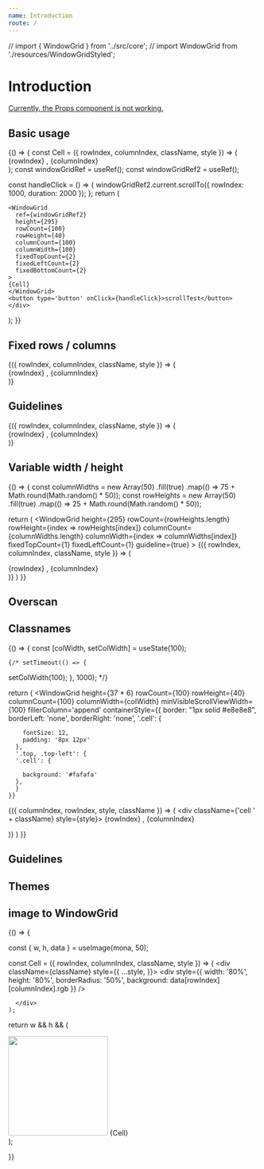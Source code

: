 ```yaml
---
name: Introduction
route: /
---
```


// import { WindowGrid } from '../src/core';
// import WindowGrid from './resources/WindowGridStyled';

# Introduction

<Props of={WindowGrid} />

[Currently, the Props component is not working.](https://github.com/pedronauck/docz/issues/717)



## Basic usage

<Playground>
{() => {
  const Cell = ({ rowIndex, columnIndex, className, style }) => (
      <div className={className} style={style}>
        {rowIndex} , {columnIndex}
      </div>
    );
  const windowGridRef = useRef();
  const windowGridRef2 = useRef();

  const handleClick = () => {
    windowGridRef2.current.scrollTo({
      rowIndex: 1000, 
      duration: 2000
    });
  };
  return (
    <div ref={windowGridRef}>
      <div />
    
    <WindowGrid
      ref={windowGridRef2} 
      height={295}
      rowCount={100}
      rowHeight={40}
      columnCount={100}
      columnWidth={100}
      fixedTopCount={2}
      fixedLeftCount={2}
      fixedBottomCount={2}
    >
    {Cell}
    </WindowGrid>
    <button type='button' onClick={handleClick}>scrollTest</button>
    </div>
  );
}}
</Playground>

## Fixed rows / columns

<Playground>
<WindowGrid
  height={295}
  rowCount={100}
  rowHeight={40}
  columnCount={100}
  columnWidth={100}
  fixedTopCount={1}
  fixedLeftCount={1}
>
{({ rowIndex, columnIndex, className, style }) => (
  <div className={className} style={style}>
    {rowIndex} , {columnIndex}
  </div>
)}
</WindowGrid>
</Playground>


## Guidelines

<Playground>
<WindowGrid
  height={295}
  rowCount={100}
  rowHeight={40}
  columnCount={100}
  columnWidth={100}
  fixedTopCount={1}
  fixedLeftCount={1}
  guideline={true}
>
{({ rowIndex, columnIndex, className, style }) => (
  <div className={className} style={style}>
    {rowIndex} , {columnIndex}
  </div>
)}
</WindowGrid>
</Playground>

## Variable width / height

<Playground>
{() => {
  const columnWidths = new Array(50)
    .fill(true)
    .map(() => 75 + Math.round(Math.random() * 50));
  const rowHeights = new Array(50)
    .fill(true)
    .map(() => 25 + Math.round(Math.random() * 50));

  return (
    <WindowGrid
      height={295}
      rowCount={rowHeights.length}
      rowHeight={index => rowHeights[index]}
      columnCount={columnWidths.length}
      columnWidth={index => columnWidths[index]}
      fixedTopCount={1}
      fixedLeftCount={1}
      guideline={true}
    >
    {({ rowIndex, columnIndex, className, style }) => (
      <div className={className} style={style}>
        {rowIndex} , {columnIndex}
      </div>
    )}
    </WindowGrid>
  )
}}
</Playground>

## Overscan


## Classnames



<Playground>
  {() => {
    const [colWidth, setColWidth] = useState(100);

    {/* setTimeout(() => {
setColWidth(100);
    }, 1000); */}

return (
  <WindowGrid
    height={37 * 6}
    rowCount={100}
    rowHeight={40}
    columnCount={100}
    columnWidth={colWidth}
    minVisibleScrollViewWidth={100}
    fillerColumn='append'
    containerStyle={{
      border: "1px solid #e8e8e8",
      borderLeft: 'none',
      borderRight: 'none',
      '.cell': {
        
        fontSize: 12,
        padding: '8px 12px'
      },
      '.top, .top-left': {
      '.cell': {
        
        background: '#fafafa'
      },
      }
    }}
    
    
  >
  {({ columnIndex, rowIndex, style, className }) => (
    <div className={'cell ' + className} style={style}>
      {rowIndex} , {columnIndex}
    </div>
  )}
  </WindowGrid>
)
  }}

</Playground>





## Guidelines



## Themes

## image to WindowGrid

<Playground>
{() => {

  
  const { w, h, data } = useImage(mona, 50);

  const Cell = ({ rowIndex, columnIndex, className, style }) => (
      <div className={className} style={{ ...style,  }}>
        <div style={{ width: '80%', height: '80%', borderRadius: '50%', background: data[rowIndex][columnIndex].rgb }} />
        
      </div>
    );

    
  

  return w && h && (
    <div>
      <img src={mona} width='200' />
    <WindowGrid
      height={400}
      columnCount={w}
      columnWidth={20}
      rowCount={h}
      rowHeight={20}
      overscanCount={3}
      >
      {Cell}
    </WindowGrid>
    </div>
  );

}}
</Playground>

